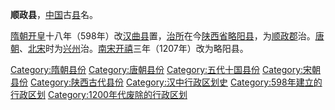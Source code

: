 '''顺政县'''，[[中国|中国]]古[[县|县]]名。

[[隋朝|隋朝]][[开皇|开皇]]十八年（598年）改[[汉曲县|汉曲县]]置，[[治所|治所]]在今[[陕西省|陕西省]][[略阳县|略阳县]]，为[[顺政郡|顺政郡]]治。[[唐朝|唐朝]]、[[北宋|北宋]]时为[[兴州|兴州]]治。[[南宋|南宋]][[开禧|开禧]]三年（1207年）改为略阳县。

{{陕西行政区划小作品}}
[[Category:隋朝县份|Category:隋朝县份]]
[[Category:唐朝县份|Category:唐朝县份]]
[[Category:五代十国县份|Category:五代十国县份]]
[[Category:宋朝县份|Category:宋朝县份]]
[[Category:陕西古代县份|Category:陕西古代县份]]
[[Category:汉中行政区划史|Category:汉中行政区划史]]
[[Category:598年建立的行政区划|Category:598年建立的行政区划]]
[[Category:1200年代废除的行政区划|Category:1200年代废除的行政区划]]